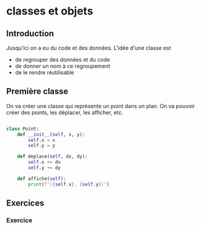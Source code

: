 # classes et objets

## Introduction

Jusqu'ici on a eu du code et des données. L'idée d'une classe est
- de regrouper des données et du code
- de donner un nom à ce regroupement
- de le rendre réutilisable

## Première classe

On va créer une classe qui représente un point dans un plan. On va pouvoir créer des points, les déplacer, les afficher, etc.

```python   

class Point:
    def __init__(self, x, y):
        self.x = x
        self.y = y

    def deplace(self, dx, dy):
        self.x += dx
        self.y += dy

    def affiche(self):
        print(f"({self.x}, {self.y})")
```

## Exercices

### Exercice 

